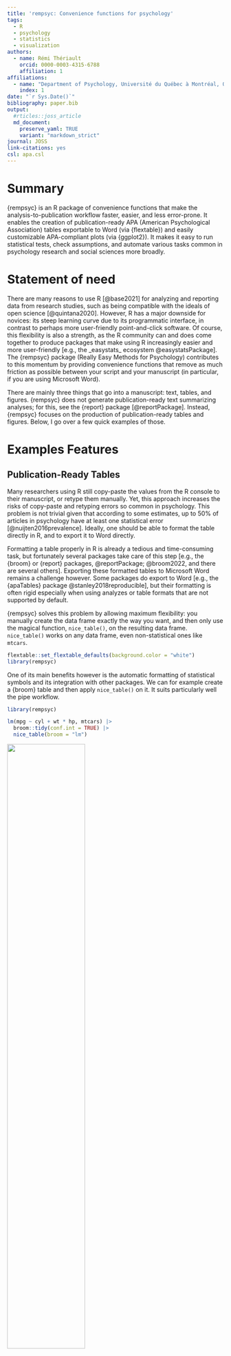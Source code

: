 ```yaml
---
title: 'rempsyc: Convenience functions for psychology'
tags:
  - R
  - psychology
  - statistics
  - visualization
authors:
  - name: Rémi Thériault
    orcid: 0000-0003-4315-6788
    affiliation: 1
affiliations:
  - name: "Department of Psychology, Université du Québec à Montréal, Québec, Canada"
    index: 1
date: "`r Sys.Date()`"
bibliography: paper.bib
output:
  #rticles::joss_article
  md_document:
    preserve_yaml: TRUE
    variant: "markdown_strict"
journal: JOSS
link-citations: yes
csl: apa.csl
---
```


# Summary

{rempsyc} is an R package of convenience functions that make the 
analysis-to-publication workflow faster, easier, and less error-prone. It 
enables the creation of publication-ready APA (American Psychological 
Association) tables exportable to Word (via {flextable}) and easily 
customizable APA-compliant plots (via {ggplot2}). It makes it easy to
run statistical tests, check assumptions, and automate various tasks 
common in psychology research and social sciences more broadly.

# Statement of need

There are many reasons to use R [@base2021] for analyzing and reporting data 
from research studies, such as being compatible with the ideals of open science 
[@quintana2020]. However, R has a major downside for novices: its steep 
learning curve due to its programmatic interface, in contrast to perhaps more 
user-friendly point-and-click software. Of course, this flexibility is also a 
strength, as the R community can and does come together to produce packages that 
make using R increasingly easier and more user-friendly [e.g., the _easystats_ 
ecosystem @easystatsPackage]. The {rempsyc} package (Really Easy Methods for 
Psychology) contributes to this momentum by providing convenience functions 
that remove as much friction as possible between your script and your 
manuscript (in particular, if you are using Microsoft Word).

There are mainly three things that go into a manuscript: text, tables, and 
figures. {rempsyc} does not generate publication-ready text summarizing analyses; 
for this, see the {report} package [@reportPackage]. Instead, {rempsyc} focuses 
on the production of publication-ready tables and figures. Below, I go over
a few quick examples of those.

# Examples Features

## Publication-Ready Tables

Many researchers using R still copy-paste the values from the R console to
their manuscript, or retype them manually. Yet, this approach increases the 
risks of copy-paste and retyping errors so common in psychology. This problem 
is not trivial given that according to some estimates, up to 50% of articles in 
psychology have at least one statistical error [@nuijten2016prevalence]. 
Ideally, one should be able to format the table directly in R, and to export it
to Word directly.

Formatting a table properly in R is already a tedious and time-consuming task, 
but fortunately several packages take care of this step [e.g., the {broom} or 
{report} packages, @reportPackage; @broom2022, and there are several others].
Exporting these formatted tables to Microsoft Word remains a challenge 
however. Some packages do export to Word [e.g., the {apaTables} package 
@stanley2018reproducible], but their formatting is often rigid especially 
when using analyzes or table formats that are not supported by default.

{rempsyc} solves this problem by allowing maximum flexibility: you manually 
create the data frame exactly the way you want, and then only use the magical 
function, `nice_table()`, on the resulting data frame. `nice_table()` works on
any data frame, even non-statistical ones like `mtcars`.

```r
flextable::set_flextable_defaults(background.color = "white")
library(rempsyc)
```

One of its main benefits however is the automatic formatting of statistical
symbols and its integration with other packages. We can for example create
a {broom} table and then apply `nice_table()` on it. It suits particularly
well the pipe workflow.

```r
library(rempsyc)

lm(mpg ~ cyl + wt * hp, mtcars) |>
  broom::tidy(conf.int = TRUE) |>
  nice_table(broom = "lm")
```

![](paper_files/figure-markdown_strict/broom-1.png){width=60%}

We can do the same with a {report} table.

```r
stats.table <- lm(mpg ~ cyl + wt * hp, mtcars) |>
  report::report() |>
  as.data.frame()

nice_table(stats.table)
```

![](paper_files/figure-markdown_strict/report-1.png){width=80%}

The {report} package provides quite comprehensive tables, so one may request an 
abbreviated table with the `'short'` argument. For convenience, it is also 
possible to highlight significant results for better visual discrimination, 
using the `'highlight'` argument.^[This argument can be used logically, as `'TRUE'` 
or `'FALSE'`, but can also be provided with a numeric value representing the 
cut-off threshold for the _p_ value] Once satisfied with the table, we can add 
a title and note.

```r
my_table <- nice_table(
  stats.table, short = TRUE, highlight = 0.001,
  title = c("Table 1", "A Pretty Regression Model"),
  note = c("The data was extracted from the 1974 Motor Trend US magazine.",
           "Greyed rows represent statistically significant differences, p < .001."))
my_table
```

![](paper_files/figure-markdown_strict/highlight-1.png){width=80%}

One can then easily save the resulting table to Word with `flextable::save_as_docx()`, 
specifying the object name and desired path.

```r
flextable::save_as_docx(my_table, path = "nice_tablehere.docx")
```

Additionally, tables created with `nice_table()` are {flextable} objects 
[@flextable2022], and can be modified as such.^[A great resource for this is
the {flextable} e-book: https://ardata-fr.github.io/flextable-book/]

## Formattting Results of Analyses

{rempsyc} also provides its own set of functions to prepare statistical tables
before they can be fed to `nice_table()` and saved to Word.

### _t_ tests

```r
nice_t_test(data = mtcars,
            response = c("mpg", "disp", "drat"),
            group = "am",
            warning = FALSE) |>
  nice_table()
```

![](paper_files/figure-markdown_strict/nice_t_test-1.png){width=60%}

### Contrasts

```r
nice_contrasts(data = mtcars,
               response = c("mpg", "disp"),
               group = "cyl",
               covariates = "hp") |>
  nice_table(highlight = .001)
```

![](paper_files/figure-markdown_strict/nice_contrasts-1.png){width=80%}

### Regressions

```r
data <- lapply(mtcars, scale)
model1 <- lm(mpg ~ disp + wt * hp, data)
model2 <- lm(qsec ~ drat + wt * hp, data)
my.models <- list(model1, model2)

nice_lm(my.models) |>
  nice_table(highlight = TRUE)
```

![](paper_files/figure-markdown_strict/nice_lm-1.png){width=80%}

### Simple Slopes

```r
nice_lm_slopes(my.models, predictor = "wt", moderator = "hp") |>
  nice_table()
```

![](paper_files/figure-markdown_strict/nice_lm_slopes-1.png){width=80%}

### Correlation Matrices

It is also possible to export a colour-coded correlation matrix to Microsoft 
Excel. The `cormatrix_excel()` function has several benefits over conventional 
approaches. The base R `cor()` function for example does not use rounded values
and the console is impractical for large matrices. One may manually round values
and export it to a `.csv` file, which is an improvement but still unsatisfying.

The {apaTables} package [@stanley2018reproducible] allows exporting the 
correlation matrix to Word in an APA format, and in many cases this already 
meets the formal requirements of APA style. However, the Word format is not 
suitable for large matrices, as it will often spread beyond the document's 
margin limits.

Another approach is to export the matrix to an image, like the {correlation} 
package does [@correlationpackage].^[Exporting the correlation matrix to an 
image through the {correlation} package also requires the {see} package 
[@seepackage]] For very small matrices, this works extremely well, and the 
colour is an immense help to quickly identify which correlations are strong 
or weak, positive or negative, and significant or non-significant. Again, 
however, this does not work so well for large matrices because labels might 
overlap or navigating the large figure becomes difficult.

When the goal is more exploratory in nature, and one has large matrices, it 
can be beneficial to export them to Excel. {rempsyc} combines the idea of 
using a coloured correlation matrix from the {correlation} package 
with the idea of exporting to Excel using {openxlsx2} [@openxlsx2package].

{rempsyc} also provides some usability improvements, like freezing the first row
and column so as to be able to easily see which variables correlate with which
other variables, regardless of how far or deep those variables are located 
within the matrix.

The colour represents the strength of the correlation, whereas the stars 
represent different significance thresholds for the _p_ value is.^[For 
convenience, colours are only used when the corresponding _p_ value is 
at least smaller than .05] The exact _p_ values are provided in a second 
tab for reference purposes, so all information is readily available in 
just one function call.

```r
cormatrix_excel(data = infert, 
                filename = "cormatrix1", 
                select = c("age", "parity", "induced", "case", "spontaneous", 
                           "stratum", "pooled.stratum"))
```

![](figures/cormatrix.png)
![](figures/cormatrix2.png)

## Publication-Ready Figures

Preparing figures according to APA style, having them look good, and being able
to save them in high-resolution with the proper ratios is often challenging.
Working with {ggplot2} [@ggplot2package] provides tremendous flexibility, but 
an unintended consequence is that doing even trivial operations can at times be 
daunting.

This is why {rempsyc} setups a few default plot types, ready to be 
saved to your preferred format (`.pdf`, `.tiff`, or `.png`).

### Violin Plots

```r
nice_violin(data = ToothGrowth,
            group = "dose",
            response = "len",
            xlabels = c("Low", "Medium", "High"),
            comp1 = 1,
            comp2 = 3,
            has.d = TRUE,
            d.y = 30)
```

For an example of such use in publication, see @theriault2021swapping.

One can easily save the resulting figure with `ggplot2::ggsave()`, specifying 
the desired file name, extension, and resolution.

```r
ggplot2::ggsave('nice_violinplothere.pdf', width = 7, height = 7, 
                unit = 'in', dpi = 300)
```

Recommended dimensions for saving {rempsyc} figures is 7 inches wide and 7 
inches high at 300 dpi, which makes sure that the resolution is high enough even
if saving to non-vector graphics formats like `.png`. That said, scalable vector 
graphics formats like `.pdf` or `.eps` are still recommended for high-resolution 
submissions to scientific journals.

### Scatter Plots

Figures are {ggplot2} objects [@ggplot2package], and can be modified as such.

```r
nice_scatter(data = mtcars,
             predictor = "wt",
             response = "mpg",
             group = "cyl",
             has.confband = TRUE)

nice_scatter(data = mtcars,
             predictor = "wt",
             response = "mpg",
             has.confband = TRUE,
             has.r = TRUE,
             has.p = TRUE) +
  ggplot2::geom_hline(yintercept = mean(mtcars$mpg), colour = "black", 
                      linewidth = 1.4, linetype = "dashed") +
  ggplot2::annotate("text", x = 3.5, y = 22, size = 7,
                    label = paste("Mean mpg =", round(mean(mtcars$mpg), 2)))

```

For an example of such use in publication, see @krol2020self.

### Overlapping Circles

For psychologists using the Inclusion of Other in the the Self Scale 
[@aron1992inclusion], it can be useful to interpolate the original discrete 
scores (1 to 7) into a group average representation of the conceptual self-other 
overlap. For example, assuming the group mean is 3.5 on the 1 to 7 scale, `overlap_circle()` will draw a 25% overlap from interpolation: 

```r
overlap_circle(3.5)
```

For an example of such use in publication, see @theriault2021swapping.

## Testing assumptions

When comes time to test assumptions of a linear model, the best option is
the `check_model()` function from _easystats_' {performance} package, which
allows direct visual evaluation of assumptions [@performancepackage]. Indeed,
visual assessment of diagnostic plots is recommended over statistical tests
since they are overpowered in large samples and underpowered in small samples
[@kozak2018s].

That said, if for whatever reason one wants to check objective asumption tests
for a linear model, rempsyc makes this easy with the `nice_assumptions()`
function, which provide _p_ values for normality (Shapiro--Wilk), homoscedasticity 
(Breusch--Pagan) and autocorrelation of residuals (Durbin--Watson) in one call.

### Categorical Predictors

`nice_normality()` makes it easy to visually check normality in the case of 
categorical predictors (i.e., when using groups), through a combination of 
quantile-quantile plots, density plots, and histograms.

```r
nice_normality(data = iris,
               variable = "Sepal.Length",
               group = "Species",
               shapiro = TRUE,
               histogram = TRUE,
               title = "Density (Sepal Length)")
```

Similarly for univariate outliers using median absolute deviations from the 
median [MAD, @leys2013outliers].

```r
plot_outliers(airquality,
              group = "Month",
              response = "Ozone")
```

Univariate outliers based on the median/MAD can also be simply requested with 
`find_mad()`.^[Once one has identified outliers, it is also possible to 
winsorize them with the `winsorize_mad()` function.]

```r
find_mad(airquality, names(airquality), criteria = 3)
```

Homoscedasticity can also be checked numerically with `nice_var()` or visually 
with `nice_varplot()`.

```r
nice_var(data = iris,
         variable = names(iris[1:4]),
         group = "Species") |>
  nice_table()
```

![](paper_files/figure-markdown_strict/nice_var-1.png)

```r
nice_varplot(data = iris,
             variable = "Sepal.Length",
             group = "Species")
```

## Utility functions

Finally, with the idea of making the analysis workflow easier in mind,
{rempsyc} also provides a few other utility functions. `nice_na()` allows 
reporting item-level missing values per scale, as well as participant’s maximum 
number of missing items by scale, as per recommendations [@parent2013handling].

`extract_duplicates()` creates a data frame of only observations with a 
duplicated ID or participant number, so they can be investigated more 
thoroughly. `best_duplicate()` allows to follow-up on this investigation and
only keep the "best" duplicate, meaning those with the fewer number of missing
values, and in case of ties, the first one.

`nice_reverse()` permits the automatic reverse-coding of scores so common for
psychology questionnaires, provided the minimum and maximum score values are
known.

There are other functions that the reader can explore at their leisure
on the package [official website](https://rempsyc.remi-theriault.com/). 
However, hopefully, this overview has given the reader a gentle 
introduction to this package.

# Licensing and Availability

The {rempsyc} package is licensed under the GNU General Public License (GPL 
v3.0). It is available on CRAN, and can be installed using 
`install.packages("rempsyc")`. The full tutorial website can be accessed at: 
https://rempsyc.remi-theriault.com/. All code is open-source and hosted on 
GitHub, and bugs can be reported at https://github.com/rempsyc/rempsyc/issues/.

# Acknowledgements

I would like to thank Jay Olson, Hugues Leduc, Björn Büdenbender, and Charles-Étienne
Lavoie for statistical or technical advice that helped inform some functions 
of this package and/or useful feedback on this manuscript. I would also like
to acknowledge funding from the Social Sciences and Humanities Research Council 
of Canada.

# References
